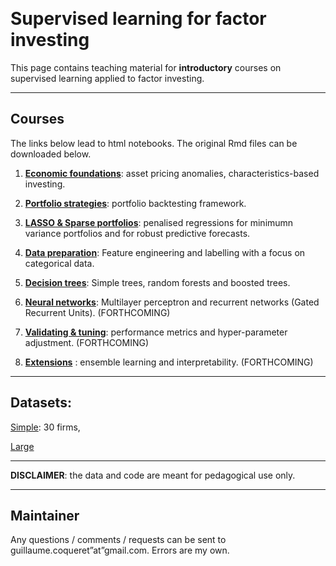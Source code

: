 <br/>  


Supervised learning for factor investing
================
This page contains teaching material for **introductory** courses on supervised learning applied to factor investing.

------------------------------------------------------------------------


Courses
----

The links below lead to html notebooks. The original Rmd files can be downloaded below.

1.  <a href="files/S1_Foundations.nb.html" target="_blank">**Economic foundations**</a>: asset pricing anomalies, characteristics-based investing.

2.  <a href="files/S2_Portfolio.nb.html" target="_blank">**Portfolio strategies**</a>: portfolio backtesting framework.

3.  <a href="files/S3_Lasso.nb.html" target="_blank">**LASSO & Sparse portfolios**</a>: penalised regressions for minimumn variance portfolios and for robust predictive forecasts.

4.  <a href="files/S4_Data.nb.html" target="_blank">**Data preparation**</a>: Feature engineering and labelling with a focus on categorical data.

5.  <a href="files/S5_Trees.nb.html" target="_blank">**Decision trees**</a>: Simple trees, random forests and boosted trees.

6.  <a href="files/S6_NN.nb.html" target="_blank">**Neural networks**</a>: Multilayer perceptron and recurrent networks (Gated Recurrent Units). (FORTHCOMING)

7.  <a href="files/S7_Validation.nb.html" target="_blank">**Validating & tuning**</a>: performance metrics and hyper-parameter adjustment. (FORTHCOMING)

8.  <a href="files/S8_Extensions.nb.html" target="_blank">**Extensions**</a> : ensemble learning and interpretability. (FORTHCOMING)


 

---------------------------------


Datasets:
----------

[Simple](https://github.com/shokru/rstats/blob/master/data/anes.RData): 30 firms,  

[Large](https://github.com/shokru/rstats/blob/master/data/economics.RData)  


------------------------------------------------------------------------

**DISCLAIMER**: the data and code are meant for pedagogical use only. 

------------------------------------------------------------------------



Maintainer
----------

Any questions / comments / requests can be sent to guillaume.coqueret"at"gmail.com. Errors are my own.
